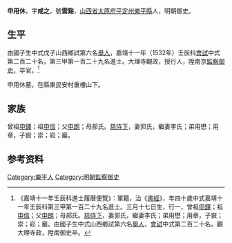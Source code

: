 {{明清人物信息框
| 姓名 = 申用休
| 原名 =
| 圖片名稱= 
| 圖片大小 =
| 圖片說明 = 
| 最高職務 = 南京監察御史
| 國家 = 大明 
| 爵位 =
| 籍貫 = [[山西省|山西省]][[太原府|太原府]][[平定州|平定州]][[樂平縣|樂平縣]]
| 族裔 = 
| 旗籍 = 
| 字號 = 
| 諡號 =
| 出生日期 = 三月十七日
| 出生地點 =
| 逝世日期 = 
| 逝世地點 =
| 墓葬 =
| 配偶 = 郭氏李氏
| 親屬 = 曾祖[[申鐸|申鐸]]，祖[[申信|申信]]，父[[申朗|申朗]]，母郝氏
| 出身 =
* 嘉靖七年戊子科舉人
* 嘉靖十一年壬辰科進士
| 經歷 =
| 著作 =  
}}
'''申用休'''{{BD|1493年||？年||}}，字'''戒之'''，號'''雲谿'''，[[山西省|山西省]][[太原府|太原府]][[平定州|平定州]][[樂平縣|樂平縣]]人，明朝御史。

==生平==
由國子生中式戊子山西鄉試第六名[[舉人|舉人]]，嘉靖十一年（1532年）壬辰科[[會試|會試]]中式第二百二十名，第三甲第一百二十九名進士。大理寺觀政，授行人，陞南京[[監察御史|監察御史]]，卒官。<ref>《嘉靖十一年壬辰科進士履曆便覽》：軍籍，治《[[書經|書經]]》，年四十歲中式嘉靖十一年壬辰科第三甲第一百二十九名進士。三月十七日生，行一，曾祖[[申鐸|申鐸]]；祖[[申信|申信]]；父[[申朗|申朗]]；母郝氏。[[慈侍下|慈侍下]]，妻郭氏，繼妻李氏；弟用懋；用章，子嶽；崇；崧；巖。由國子生中式山西鄉試第六名[[舉人|舉人]]，[[會試|會試]]中式第二百二十名。觀大理寺政，陞南御史卒。</ref>

申用休墓，在縣東民安村重樓山下。

==家族== 
曾祖[[申鐸|申鐸]]；祖[[申信|申信]]；父[[申朗|申朗]]；母郝氏。[[慈侍下|慈侍下]]，妻郭氏，繼妻李氏；弟用懋；用章，子嶽；崇；崧；巖。

== 参考资料 ==
{{reflist}}

{{嘉靖十一年壬辰科殿试金榜}}

{{Authority control}}
{{DEFAULTSORT:Shen申}}
[[Category:樂平人|Category:樂平人]]
[[Category:明朝監察御史|Category:明朝監察御史]]


{{明朝人物小作品}}